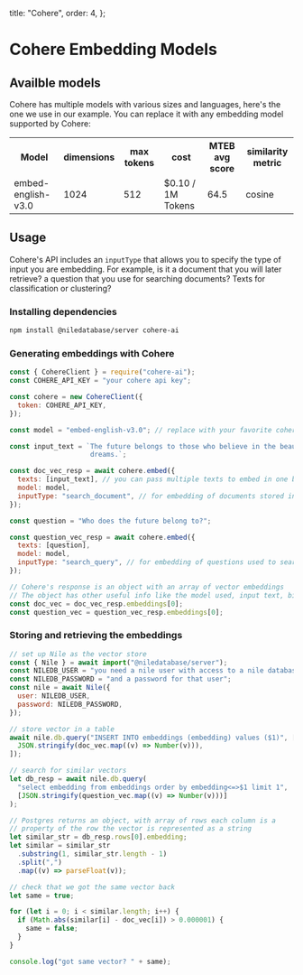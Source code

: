   title: "Cohere",
  order: 4,
};

# Cohere Embedding Models

## Availble models

Cohere has multiple models with various sizes and languages, here's the one we use in our example.
You can replace it with any embedding model supported by Cohere:

<table suppressHydrationWarning>
  <tr>
    <th>Model</th>
    <th>dimensions</th>
    <th>max tokens</th>
    <th>cost</th>
    <th>MTEB avg score</th>
    <th>similarity metric</th>
  </tr>
  <tr>
    <td>embed-english-v3.0</td>
    <td>1024</td>
    <td>512</td>
    <td>$0.10 / 1M Tokens</td>
    <td>64.5</td>
    <td>cosine</td>
  </tr>
</table>

## Usage

Cohere's API includes an `inputType` that allows you to specify the type of input you are embedding.
For example, is it a document that you will later retrieve? a question that you use for searching documents?
Texts for classification or clustering?

### Installing dependencies

```bash
npm install @niledatabase/server cohere-ai
```

### Generating embeddings with Cohere

```javascript
const { CohereClient } = require("cohere-ai");
const COHERE_API_KEY = "your cohere api key";

const cohere = new CohereClient({
  token: COHERE_API_KEY,
});

const model = "embed-english-v3.0"; // replace with your favorite cohere model

const input_text = `The future belongs to those who believe in the beauty of their 
                    dreams.`;

const doc_vec_resp = await cohere.embed({
  texts: [input_text], // you can pass multiple texts to embed in one batch call
  model: model,
  inputType: "search_document", // for embedding of documents stored in pg_vector
});

const question = "Who does the future belong to?";

const question_vec_resp = await cohere.embed({
  texts: [question],
  model: model,
  inputType: "search_query", // for embedding of questions used to search documents
});

// Cohere's response is an object with an array of vector embeddings
// The object has other useful info like the model used, input text, billing, etc.
const doc_vec = doc_vec_resp.embeddings[0];
const question_vec = question_vec_resp.embeddings[0];
```

### Storing and retrieving the embeddings

```javascript
// set up Nile as the vector store
const { Nile } = await import("@niledatabase/server");
const NILEDB_USER = "you need a nile user with access to a nile database";
const NILEDB_PASSWORD = "and a password for that user";
const nile = await Nile({
  user: NILEDB_USER,
  password: NILEDB_PASSWORD,
});

// store vector in a table
await nile.db.query("INSERT INTO embeddings (embedding) values ($1)", [
  JSON.stringify(doc_vec.map((v) => Number(v))),
]);

// search for similar vectors
let db_resp = await nile.db.query(
  "select embedding from embeddings order by embedding<=>$1 limit 1",
  [JSON.stringify(question_vec.map((v) => Number(v)))]
);

// Postgres returns an object, with array of rows each column is a
// property of the row the vector is represented as a string
let similar_str = db_resp.rows[0].embedding;
let similar = similar_str
  .substring(1, similar_str.length - 1)
  .split(",")
  .map((v) => parseFloat(v));

// check that we got the same vector back
let same = true;

for (let i = 0; i < similar.length; i++) {
  if (Math.abs(similar[i] - doc_vec[i]) > 0.000001) {
    same = false;
  }
}

console.log("got same vector? " + same);
```
